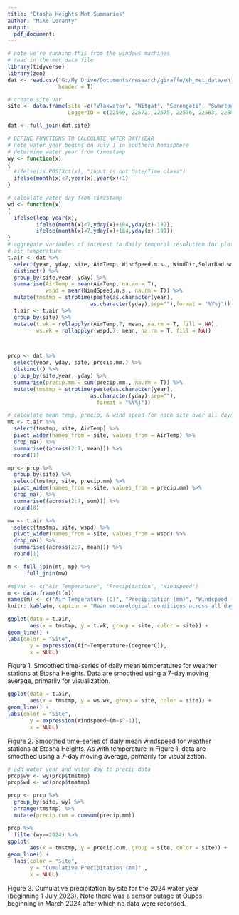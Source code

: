 ```yaml
---
title: "Etosha Heights Met Summaries"
author: "Mike Loranty"
output: 
  pdf_document:
---  
```

  
  
  
```r
# note we're running this from the windows machines
# read in the met data file
library(tidyverse)
library(zoo)
dat <- read.csv("G:/My Drive/Documents/research/giraffe/eh_met_data/eh_met_data_2024-10-29.csv", 
                header = T)

# create site var
site <- data.frame(site =c("Vlakwater", "Witgat", "Serengeti", "Swartposdam", "Oupos", "Lion Lodge"),
                   LoggerID = c(22569, 22572, 22575, 22576, 22583, 22584))

dat <- full_join(dat,site)

# DEFINE FUNCTIONS TO CALCULATE WATER DAY/YEAR
# note water year begins on July 1 in southern hemisphere
# determine water year from timestamp
wy <- function(x)
{
  #ifelse(is.POSIXct(x),,"Input is not Date/Time class")
  ifelse(month(x)<7,year(x),year(x)+1)
}

# calculate water day from timestamp
wd <- function(x)
{
  ifelse(leap_year(x),
         ifelse(month(x)<7,yday(x)+184,yday(x)-182),
         ifelse(month(x)<7,yday(x)+184,yday(x)-181))
}
# aggregate variables of interest to daily temporal resolution for plotting
# air temperature
t.air <- dat %>%
  select(year, yday, site, AirTemp, WindSpeed.m.s., WindDir,SolarRad.wm2.) %>%
  distinct() %>%
  group_by(site,year, yday) %>%
  summarise(AirTemp = mean(AirTemp, na.rm = T),
            wspd = mean(WindSpeed.m.s., na.rm = T)) %>%
  mutate(tmstmp = strptime(paste(as.character(year),
                          as.character(yday),sep=""),format = "%Y%j")) 
  t.air <- t.air %>%
  group_by(site) %>%
  mutate(t.wk = rollapplyr(AirTemp,7, mean, na.rm = T, fill = NA),
         ws.wk = rollapplyr(wspd,7, mean, na.rm = T, fill = NA))



prcp <- dat %>%
  select(year, yday, site, precip.mm.) %>%
  distinct() %>%
  group_by(site,year, yday) %>%
  summarise(precip.mm = sum(precip.mm., na.rm = T)) %>%
  mutate(tmstmp = strptime(paste(as.character(year),
                          as.character(yday),sep=""),
                            format = "%Y%j"))

# calculate mean temp, precip, & wind speed for each site over all days with observations at each one
mt <- t.air %>%
  select(tmstmp, site, AirTemp) %>%
  pivot_wider(names_from = site, values_from = AirTemp) %>%
  drop_na() %>%
  summarise((across(2:7, mean))) %>%
  round(1)

mp <- prcp %>%
  group_by(site) %>%
  select(tmstmp, site, precip.mm) %>%
  pivot_wider(names_from = site, values_from = precip.mm) %>%
  drop_na() %>%
  summarise((across(2:7, sum))) %>%
  round(0)

mw <- t.air %>%
  select(tmstmp, site, wspd) %>%
  pivot_wider(names_from = site, values_from = wspd) %>%
  drop_na() %>%
  summarise((across(2:7, mean))) %>%
  round(1)

m <- full_join(mt, mp) %>%
      full_join(mw)

#m$Var <- c("Air Temperature", "Precipitation", "Windspeed")
m <- data.frame(t(m))
names(m) <- c("Air Temperature (C)", "Precipitation (mm)", "Windspeed (m/s)")
knitr::kable(m, caption = "Mean meterological conditions across all days with data at every site. Days with missing data at one or more sites were omitted. n = 353")
```
  
  
```r
ggplot(data = t.air,
       aes(x = tmstmp, y = t.wk, group = site, color = site)) +
geom_line() +
labs(color = "Site", 
       y = expression(Air~Temperature~(degree*C)), 
       x = NULL)
```
Figure 1. Smoothed time-series of daily mean temperatures for weather stations at Etosha Heights. Data are smoothed using a 7-day moving average, primarily for visualization. 

```r
ggplot(data = t.air,
       aes(x = tmstmp, y = ws.wk, group = site, color = site)) +
geom_line() +
labs(color = "Site", 
       y = expression(Windspeed~(m~s^-1)), 
       x = NULL)
```
Figure 2. Smoothed time-series of daily mean windspeed for weather stations at Etosha Heights. As with temperature in Figure 1, data are smoothed using a 7-day moving average, primarily for visualization. 



```r

# add water year and water day to precip data
prcp$wy <- wy(prcp$tmstmp)
prcp$wd <- wd(prcp$tmstmp)

prcp <- prcp %>% 
  group_by(site, wy) %>% 
  arrange(tmstmp) %>% 
  mutate(precip.cum = cumsum(precip.mm))

prcp %>%
  filter(wy==2024) %>%
ggplot(
       aes(x = tmstmp, y = precip.cum, group = site, color = site)) +
geom_line() +
  labs(color = "Site", 
       y = "Cumulative Precipitation (mm)" , 
       x = NULL)
```
  
Figure 3. Cumulative precipitation by site for the 2024 water year (beginning 1 July 2023). Note there was a sensor outage at Oupos beginning in March 2024 after which no data were recorded.  
  